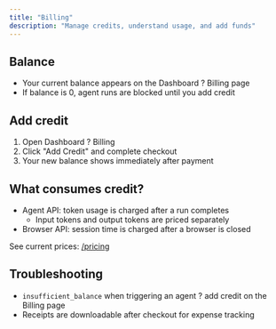 ```yaml
---
title: "Billing"
description: "Manage credits, understand usage, and add funds"
---
```


## Balance

- Your current balance appears on the Dashboard ? Billing page
- If balance is 0, agent runs are blocked until you add credit

## Add credit

1. Open Dashboard ? Billing
2. Click "Add Credit" and complete checkout
3. Your new balance shows immediately after payment

## What consumes credit?

- Agent API: token usage is charged after a run completes
  - Input tokens and output tokens are priced separately
- Browser API: session time is charged after a browser is closed

See current prices: [/pricing](/pricing)

## Troubleshooting

- `insufficient_balance` when triggering an agent ? add credit on the Billing page
- Receipts are downloadable after checkout for expense tracking
